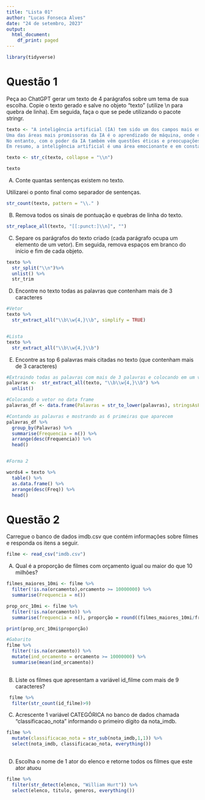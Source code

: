 ```yaml
---
title: "Lista 01"
author: "Lucas Fonseca Alves"
date: "24 de setembro, 2023"
output:
  html_document:
    df_print: paged
---
```


```r
library(tidyverse)
```

# Questão 1

Peça ao ChatGPT gerar um texto de 4 parágrafos sobre um tema de sua
escolha. Copie o texto gerado e salve no objeto “texto” (utilize \\n para quebra
de linha). Em seguida, faça o que se pede utilizando o pacote stringr.

```r
texto <- "A inteligência artificial (IA) tem sido um dos campos mais empolgantes e inovadores da ciência da computação nas últimas décadas. Ela se concentra no desenvolvimento de sistemas e algoritmos que podem executar tarefas que normalmente requerem inteligência humana. A IA tem uma ampla gama de aplicações, desde assistentes virtuais e carros autônomos até diagnóstico médico avançado e análise de dados em larga escala.
Uma das áreas mais promissoras da IA é o aprendizado de máquina, onde os algoritmos são treinados para reconhecer padrões e fazer previsões com base em dados. Essa capacidade de aprendizado permite que os sistemas de IA melhorem continuamente com o tempo, tornando-os cada vez mais eficientes e precisos em suas tarefas. À medida que a IA se torna mais sofisticada, ela desafia as fronteiras do que é possível realizar com a tecnologia.
No entanto, com o poder da IA também vêm questões éticas e preocupações sobre o seu impacto na sociedade. A automação de empregos, a privacidade dos dados e o viés algorítmico são apenas algumas das questões que precisam ser abordadas à medida que a IA se torna mais difundida. É essencial que desenvolvamos políticas e regulamentações adequadas para garantir que a IA seja usada para o bem da humanidade.
Em resumo, a inteligência artificial é uma área emocionante e em constante evolução que promete transformar a maneira como vivemos e trabalhamos. À medida que continuamos a explorar e desenvolver essa tecnologia, é fundamental equilibrar o potencial de inovação com uma consideração cuidadosa de suas implicações éticas e sociais."

texto <- str_c(texto, collapse = "\\n")

texto

```


A) Conte quantas sentenças existem no texto.

Utilizarei o ponto final como separador de sentenças.

```r
str_count(texto, pattern = "\\." )

```
B) Remova todos os sinais de pontuação e quebras de linha do texto.

```r

str_replace_all(texto, "[[:punct:]\\n]", "")


```
C) Separe os parágrafos do texto criado (cada parágrafo ocupa um elemento de um vetor). Em seguida, remova espaços em branco do início e fim de cada objeto.

```r
texto %>% 
  str_split("\\n")%>% 
  unlist() %>% 
  str_trim


```
D) Encontre no texto todas as palavras que contenham mais de 3 caracteres

```r
#Vetor
texto %>% 
  str_extract_all("\\b\\w{4,}\\b", simplify = TRUE)


#Lista
texto %>% 
  str_extract_all("\\b\\w{4,}\\b")

```

E) Encontre as top 6 palavras mais citadas no texto (que contenham mais de 3
caracteres)

```r
#Extraindo todas as palavras com mais de 3 palavras e colocando em um vetor
palavras <-  str_extract_all(texto, "\\b\\w{4,}\\b") %>% 
  unlist() 

#Colocando o vetor no data frame
palavras_df <- data.frame(Palavras = str_to_lower(palavras), stringsAsFactors = F)

#Contando as palavras e mostrando as 6 primeiras que aparecem
palavras_df %>% 
  group_by(Palavras) %>% 
  summarise(Frequencia = n()) %>% 
  arrange(desc(Frequencia)) %>% 
  head()


#Forma 2 

words4 = texto %>% 
  table() %>% 
  as.data.frame() %>% 
  arrange(desc(Freq)) %>% 
  head()


```


# Questão 2

Carregue o banco de dados imdb.csv que contém informações sobre filmes e responda os itens a seguir.

```r
filme <- read_csv("imdb.csv")
```

A) Qual é a proporção de filmes com orçamento igual ou maior do que 10 milhões?

```r
filmes_maiores_10mi <- filme %>% 
  filter(!is.na(orcamento),orcamento >= 10000000) %>% 
  summarise(Frequencia = n())

prop_orc_10mi <- filme %>% 
  filter(!is.na(orcamento)) %>% 
  summarise(frequencia = n(), proporção = round((filmes_maiores_10mi/frequencia)*100, 2))

print(prop_orc_10mi$proporção)

#Gabarito
filme %>%
  filter(!is.na(orcamento)) %>% 
  mutate(ind_orcamento = orcamento >= 10000000) %>% 
  summarise(mean(ind_orcamento))
  

```

B) Liste os filmes que apresentam a variável id_filme com mais de 9 caracteres?

```r
 filme %>% 
  filter(str_count(id_filme)>9)

```

C) Acrescente 1 variável CATEGÓRICA no banco de dados chamada “classificacao_nota” informando o primeiro dígito da nota_imdb.

```r

filme %>% 
  mutate(classificacao_nota = str_sub(nota_imdb,1,1)) %>% 
  select(nota_imdb, classificacao_nota, everything())
  
```

D) Escolha o nome de 1 ator do elenco e retorne todos os filmes que este ator atuou

```r
filme %>% 
  filter(str_detect(elenco, "William Hurt")) %>% 
  select(elenco, titulo, generos, everything())
```

